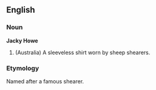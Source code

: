 ==English==
===Noun===
'''Jacky Howe'''
#(Australia) A sleeveless shirt worn by sheep shearers.

===Etymology===
Named after a famous shearer.